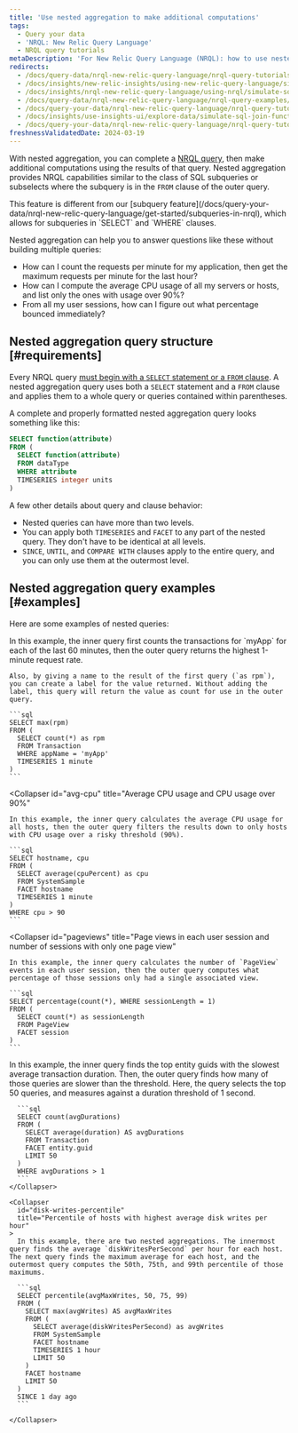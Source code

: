 ```yaml
---
title: 'Use nested aggregation to make additional computations'
tags:
  - Query your data
  - 'NRQL: New Relic Query Language'
  - NRQL query tutorials
metaDescription: 'For New Relic Query Language (NRQL): how to use nested aggregation to understand how many users complete a set of steps in a procedure.'
redirects:
  - /docs/query-data/nrql-new-relic-query-language/nrql-query-tutorials/nested-aggregation-make-ordered-computations-single-query
  - /docs/insights/new-relic-insights/using-new-relic-query-language/simulate-sql-join-functions-insights
  - /docs/insights/nrql-new-relic-query-language/using-nrql/simulate-sql-join-functions-insights
  - /docs/query-data/nrql-new-relic-query-language/nrql-query-examples/simulate-sql-join-functions-insights
  - /docs/query-your-data/nrql-new-relic-query-language/nrql-query-tutorials/simulate-sql-join-functions-insights
  - /docs/insights/use-insights-ui/explore-data/simulate-sql-join-functions-insights/
  - /docs/query-your-data/nrql-new-relic-query-language/nrql-query-tutorials/nested-aggregation-make-ordered-computations-single-query
freshnessValidatedDate: 2024-03-19
---
```


With nested aggregation, you can complete a [NRQL query](/docs/query-data/nrql-new-relic-query-language/getting-started/introduction-nrql), then make additional computations using the results of that query. Nested aggregation provides NRQL capabilities similar to the class of SQL subqueries or subselects where the subquery is in the `FROM` clause of the outer query.

<Callout variant="tip">
This feature is different from our [subquery feature](/docs/query-your-data/nrql-new-relic-query-language/get-started/subqueries-in-nrql), which allows for subqueries in `SELECT` and `WHERE` clauses.
</Callout>

Nested aggregation can help you to answer questions like these without building multiple queries:

* How can I count the requests per minute for my application, then get the maximum requests per minute for the last hour?
* How can I compute the average CPU usage of all my servers or hosts, and list only the ones with usage over 90%?
* From all my user sessions, how can I figure out what percentage bounced immediately?

## Nested aggregation query structure [#requirements]

Every NRQL query [must begin with a `SELECT` statement or a `FROM` clause](/docs/query-data/nrql-new-relic-query-language/getting-started/nrql-syntax-clauses-functions). A nested aggregation query uses both a `SELECT` statement and a `FROM` clause and applies them to a whole query or queries contained within parentheses.

A complete and properly formatted nested aggregation query looks something like this:

```sql
SELECT function(attribute)
FROM (
  SELECT function(attribute)
  FROM dataType
  WHERE attribute
  TIMESERIES integer units
)
```

A few other details about query and clause behavior:

* Nested queries can have more than two levels.
* You can apply both `TIMESERIES` and `FACET` to any part of the nested query. They don't have to be identical at all levels.
* `SINCE`, `UNTIL`, and `COMPARE WITH` clauses apply to the entire query, and you can only use them at the outermost level.

## Nested aggregation query examples [#examples]

Here are some examples of nested queries:

<CollapserGroup>
  <Collapser
    id="total-tx"
    title="Total transactions and highest one-minute response rate"
  >
    In this example, the inner query first counts the transactions for `myApp` for each of the last 60 minutes, then the outer query returns the highest 1-minute request rate.

    Also, by giving a name to the result of the first query (`as rpm`), you can create a label for the value returned. Without adding the label, this query will return the value as count for use in the outer query.

    ```sql
    SELECT max(rpm)
    FROM (
      SELECT count(*) as rpm
      FROM Transaction
      WHERE appName = 'myApp'
      TIMESERIES 1 minute
    )
    ```
  </Collapser>

  <Collapser
    id="avg-cpu"
    title="Average CPU usage and CPU usage over 90%"
  >
    In this example, the inner query calculates the average CPU usage for all hosts, then the outer query filters the results down to only hosts with CPU usage over a risky threshold (90%).

    ```sql
    SELECT hostname, cpu
    FROM (
      SELECT average(cpuPercent) as cpu
      FROM SystemSample
      FACET hostname
      TIMESERIES 1 minute
    )
    WHERE cpu > 90
    ```
  </Collapser>

  <Collapser
    id="pageviews"
    title="Page views in each user session and number of sessions with only one page view"
  >
    In this example, the inner query calculates the number of `PageView` events in each user session, then the outer query computes what percentage of those sessions only had a single associated view.

    ```sql
    SELECT percentage(count(*), WHERE sessionLength = 1)
    FROM (
      SELECT count(*) as sessionLength
      FROM PageView
      FACET session
    )
    ```
  </Collapser>

  <Collapser
      id="x-slowest-entity"
      title="Number of entities out of the top N transactions that are slower than X"
    >
      In this example, the inner query finds the top entity guids with the slowest average transaction duration. Then, the outer query finds how many of those queries are slower than the threshold. Here, the query selects the top 50 queries, and measures against a duration threshold of 1 second.

      ```sql
      SELECT count(avgDurations)
      FROM (
        SELECT average(duration) AS avgDurations
        FROM Transaction
        FACET entity.guid
        LIMIT 50
      )
      WHERE avgDurations > 1
      ```
    </Collapser>

    <Collapser
      id="disk-writes-percentile"
      title="Percentile of hosts with highest average disk writes per hour"
    >
      In this example, there are two nested aggregations. The innermost query finds the average `diskWritesPerSecond` per hour for each host. The next query finds the maximum average for each host, and the outermost query computes the 50th, 75th, and 99th percentile of those maximums.

      ```sql
      SELECT percentile(avgMaxWrites, 50, 75, 99)
      FROM (
        SELECT max(avgWrites) AS avgMaxWrites
        FROM (
          SELECT average(diskWritesPerSecond) as avgWrites
          FROM SystemSample
          FACET hostname
          TIMESERIES 1 hour
          LIMIT 50
        )
        FACET hostname
        LIMIT 50
      )
      SINCE 1 day ago
      ```

    </Collapser>


</CollapserGroup>
